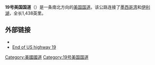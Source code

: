 '''19号美国国道'''（{{lang-en|'''U.S. Route 19'''}}）是一条南北方向的[[美国国道|美国国道]]。该公路连接了[[墨西哥湾|墨西哥湾]]和[[伊利湖|伊利湖]]，全长1,438英里。

== 外部链接 ==
* {{commons category-inline|U.S. Route 19}}
* [https://web.archive.org/web/20141006154038/http://usends.com/10-19/019/019.html End of US highway 19]
{{美国国道}}
[[Category:美國國道|Category:美國國道]]
[[Category:19号美国国道|Category:19号美国国道]]